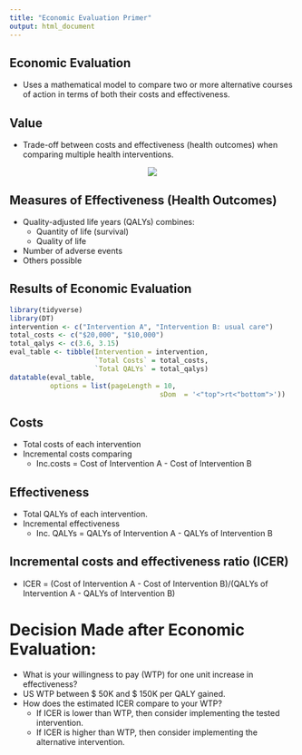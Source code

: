 ```yaml
---
title: "Economic Evaluation Primer"
output: html_document
---
```



## Economic Evaluation

* Uses a mathematical model to compare two or more alternative courses of action in terms of both their costs and effectiveness. 

## Value

* Trade-off between costs and effectiveness (health outcomes) when comparing multiple health interventions. 

<center>

![](value_figure.png)

</center>

## Measures of Effectiveness (Health Outcomes)

* Quality-adjusted life years (QALYs) combines:
    * Quantity of life (survival) 
    * Quality of life 
* Number of adverse events
* Others possible 

## Results of Economic Evaluation

```r
library(tidyverse)
library(DT)
intervention <- c("Intervention A", "Intervention B: usual care")
total_costs <- c("$20,000", "$10,000")
total_qalys <- c(3.6, 3.15)
eval_table <- tibble(Intervention = intervention, 
                     `Total Costs` = total_costs, 
                     `Total QALYs` = total_qalys)
datatable(eval_table,
          options = list(pageLength = 10,
                                     sDom  = '<"top">rt<"bottom">'))
```

## Costs

* Total costs of each intervention 
* Incremental costs comparing
  * Inc.costs = Cost of Intervention A - Cost of Intervention B
	
## Effectiveness 

* Total QALYs of each intervention.
* Incremental effectiveness 
  * Inc. QALYs = QALYs of Intervention A - QALYs of Intervention B

## Incremental costs and effectiveness ratio (ICER)

* ICER = (Cost of Intervention A - Cost of Intervention B)/(QALYs of Intervention A - QALYs of Intervention B)

# Decision Made after Economic Evaluation:

* What is your willingness to pay (WTP) for one unit increase in effectiveness? 
* US WTP between \$ 50K and \$ 150K per QALY gained.
* How does the estimated ICER compare to your WTP?
  * If ICER is lower than WTP, then consider implementing the tested intervention. 
  * If ICER is higher than WTP, then consider implementing the alternative intervention.
